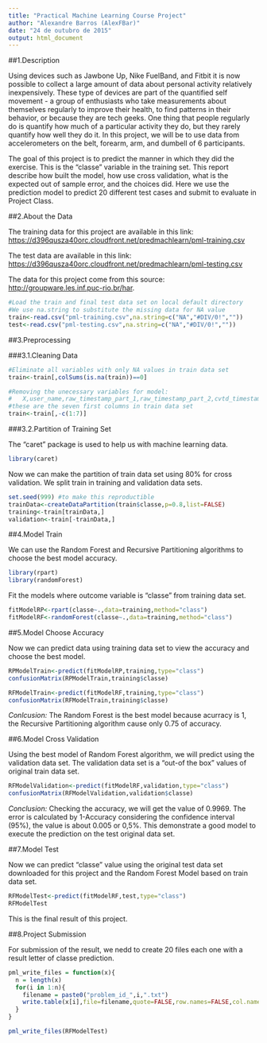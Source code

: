```yaml
---
title: "Practical Machine Learning Course Project"
author: "Alexandre Barros (AlexFBar)"
date: "24 de outubro de 2015"
output: html_document
---
```


##1.Description

Using devices such as Jawbone Up, Nike FuelBand, and Fitbit it is now possible to collect a large amount of data about personal activity relatively inexpensively. These type of devices are part of the quantified self movement - a group of enthusiasts who take measurements about themselves regularly to improve their health, to find patterns in their behavior, or because they are tech geeks. One thing that people regularly do is quantify how much of a particular activity they do, but they rarely quantify how well they do it. In this project, we will be to use data from accelerometers on the belt, forearm, arm, and dumbell of 6 participants.

The goal of this project is to predict the manner in which they did the exercise. This is the "classe" variable in the training set. This report describe how built the model, how use cross validation, what is the expected out of sample error, and the choices did. Here we use the prediction model to predict 20 different test cases and submit to evaluate in Project Class.

##2.About the Data

The training data for this project are available in this link: 
[https://d396qusza40orc.cloudfront.net/predmachlearn/pml-training.csv](https://d396qusza40orc.cloudfront.net/predmachlearn/pml-training.csv)

The test data are available in this link: 
[https://d396qusza40orc.cloudfront.net/predmachlearn/pml-testing.csv](https://d396qusza40orc.cloudfront.net/predmachlearn/pml-testing.csv)

The data for this project come from this source: [http://groupware.les.inf.puc-rio.br/har](http://groupware.les.inf.puc-rio.br/har).

```r
#Load the train and final test data set on local default directory
#We use na.string to substitute the missing data for NA value
train<-read.csv("pml-training.csv",na.string=c("NA","#DIV/0!",""))
test<-read.csv("pml-testing.csv",na.string=c("NA","#DIV/0!",""))
```
        
##3.Preprocessing

###3.1.Cleaning Data

```r
#Eliminate all variables with only NA values in train data set
train<-train[,colSums(is.na(train))==0]

#Removing the unecessary variables for model:
#   X,user_name,raw_timestamp_part_1,raw_timestamp_part_2,cvtd_timestamp,new_window,num_window
#these are the seven first columns in train data set
train<-train[,-c(1:7)]
```

###3.2.Partition of Training Set

The "caret" package is used to help us with machine learning data.

```r
library(caret)
```

Now we can make the partition of train data set using 80% for cross validation. We split train in training and validation data sets.

```r
set.seed(999) #to make this reproductible
trainData<-createDataPartition(train$classe,p=0.8,list=FALSE)
training<-train[trainData,]
validation<-train[-trainData,]
```

##4.Model Train

We can use the Random Forest and Recursive Partitioning algorithms to choose the best model accuracy.

```r
library(rpart)
library(randomForest)
```

Fit the models where outcome variable is "classe" from training data set.

```r
fitModelRP<-rpart(classe~.,data=training,method="class")
fitModelRF<-randomForest(classe~.,data=training,method="class")
```

##5.Model Choose Accuracy 

Now we can predict data using training data set to view the accuracy and choose the best model.

```r
RPModelTrain<-predict(fitModelRP,training,type="class")
confusionMatrix(RPModelTrain,training$classe)
```

```r
RFModelTrain<-predict(fitModelRF,training,type="class")
confusionMatrix(RFModelTrain,training$classe)
```

_Conlcusion:_ The Random Forest is the best model because acurracy is 1, the Recursive Partitioning algorithm cause only 0.75 of accuracy.

##6.Model Cross Validation

Using the best model of Random Forest algorithm, we will predict using the validation data set. The validation data set is a "out-of the box" values of original train data set.

```r
RFModelValidation<-predict(fitModelRF,validation,type="class")
confusionMatrix(RFModelValidation,validation$classe)
```

_Conclusion:_ Checking the accuracy, we will get the value of 0.9969. The error is calculated by 1-Accuracy considering the confidence interval (95%), the value is about 0.005 or 0,5%. This demonstrate a good model to execute the prediction on the test original data set.

##7.Model Test

Now we can predict "classe" value using the original test data set downloaded for this project and the Random Forest Model based on train data set.

```r
RFModelTest<-predict(fitModelRF,test,type="class")
RFModelTest
```

This is the final result of this project.

##8.Project Submission

For submission of the result, we nedd to create 20 files each one with a result letter of classe prediction.

```r
pml_write_files = function(x){
  n = length(x)
  for(i in 1:n){
    filename = paste0("problem_id_",i,".txt")
    write.table(x[i],file=filename,quote=FALSE,row.names=FALSE,col.names=FALSE)
  }
}

pml_write_files(RFModelTest)
```